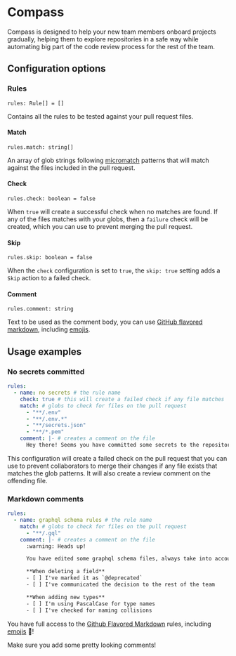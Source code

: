 # Compass

Compass is designed to help your new team members onboard projects gradually, helping them to explore repositories in a safe way while automating big part of the code review process for the rest of the team.

## Configuration options

### Rules

```tsx
rules: Rule[] = []
```

Contains all the rules to be tested against your pull request files.

#### Match

```tsx
rules.match: string[]
```

An array of glob strings following [micromatch](https://github.com/micromatch/micromatch) patterns that will match against the files included in the pull request.

#### Check

```tsx
rules.check: boolean = false
```

When `true` will create a successful check when no matches are found. If any of the files matches with your globs, then a `failure` check will be created, which you can use to prevent merging the pull request.

#### Skip

```tsx
rules.skip: boolean = false
```

When the `check` configuration is set to `true`, the `skip: true` setting adds a `Skip` action to a failed check.

#### Comment

```tsx
rules.comment: string
```

Text to be used as the comment body, you can use [GitHub flavored markdown](https://guides.github.com/features/mastering-markdown/#GitHub-flavored-markdown), including [emojis](https://github.com/ikatyang/emoji-cheat-sheet/blob/master/README.md).

## Usage examples

### No secrets committed

```yaml
rules:
  - name: no secrets # the rule name
    check: true # this will create a failed check if any file matches
    match: # globs to check for files on the pull request
      - "**/.env"
      - "**/.env.*"
      - "**/secrets.json"
      - "**/*.pem"
    comment: |- # creates a comment on the file
      Hey there! Seems you have committed some secrets to the repository 😱
```

This configuration will create a failed check on the pull request that you can use to prevent collaborators to merge their changes if any file exists that matches the glob patterns. It will also create a review comment on the offending file.

### Markdown comments

```yaml
rules:
  - name: graphql schema rules # the rule name
    match: # globs to check for files on the pull request
      - "**/.gql"
    comment: |- # creates a comment on the file
      :warning: Heads up!

      You have edited some graphql schema files, always take into account the following:

      **When deleting a field**
      - [ ] I've marked it as `@deprecated`
      - [ ] I've communicated the decision to the rest of the team

      **When adding new types**
      - [ ] I'm using PascalCase for type names
      - [ ] I've checked for naming collisions
```

You have full access to the [Github Flavored Markdown](https://guides.github.com/features/mastering-markdown/#GitHub-flavored-markdown) rules, including [emojis](https://github.com/ikatyang/emoji-cheat-sheet/blob/master/README.md) 💯!

Make sure you add some pretty looking comments!

